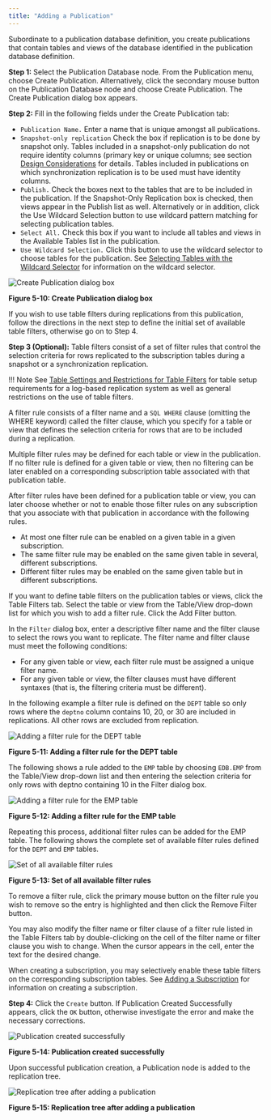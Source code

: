 ```yaml
---
title: "Adding a Publication"
---
```


<div id="adding_publication" class="registered_link"></div>

Subordinate to a publication database definition, you create publications that contain tables and views of the database identified in the publication database definition.

**Step 1:** Select the Publication Database node. From the Publication menu, choose Create Publication. Alternatively, click the secondary mouse button on the Publication Database node and choose Create Publication. The Create Publication dialog box appears.

**Step 2:** Fill in the following fields under the Create Publication tab:

-   `Publication Name.` Enter a name that is unique amongst all publications.
-   `Snapshot-only replication` Check the box if replication is to be done by snapshot only. Tables included in a snapshot-only publication do not require identity columns (primary key or unique columns; see section [Design Considerations](../../02_overview/04_design_replication_system/02_design_considerations/#design_considerations) for details. Tables included in publications on which synchronization replication is to be used must have identity columns.
-   `Publish.` Check the boxes next to the tables that are to be included in the publication. If the Snapshot-Only Replication box is checked, then views appear in the Publish list as well. Alternatively or in addition, click the Use Wildcard Selection button to use wildcard pattern matching for selecting publication tables.
-   `Select All.` Check this box if you want to include all tables and views in the Available Tables list in the publication.
-   `Use Wildcard Selection.` Click this button to use the wildcard selector to choose tables for the publication. See [Selecting Tables with the Wildcard Selector](../../07_common_operations/01_select_tables_wildcard_selector/#select_tables_wildcard_selector) for information on the wildcard selector.

![Create Publication dialog box](../../images/image73.png)

**Figure 5-10: Create Publication dialog box**

If you wish to use table filters during replications from this publication, follow the directions in the next step to define the initial set of available table filters, otherwise go on to Step 4.

**Step 3 (Optional):** Table filters consist of a set of filter rules that control the selection criteria for rows replicated to the subscription tables during a snapshot or a synchronization replication.

!!! Note
    See [Table Settings and Restrictions for Table Filters](../../07_common_operations/01_select_tables_wildcard_selector/#wildcard_selector_patterns) for table setup requirements for a log-based replication system as well as general restrictions on the use of table filters.

A filter rule consists of a filter name and a `SQL WHERE` clause (omitting the WHERE keyword) called the filter clause, which you specify for a table or view that defines the selection criteria for rows that are to be included during a replication.

Multiple filter rules may be defined for each table or view in the publication. If no filter rule is defined for a given table or view, then no filtering can be later enabled on a corresponding subscription table associated with that publication table.

After filter rules have been defined for a publication table or view, you can later choose whether or not to enable those filter rules on any subscription that you associate with that publication in accordance with the following rules.

-   At most one filter rule can be enabled on a given table in a given subscription.
-   The same filter rule may be enabled on the same given table in several, different subscriptions.
-   Different filter rules may be enabled on the same given table but in different subscriptions.

If you want to define table filters on the publication tables or views, click the Table Filters tab. Select the table or view from the Table/View drop-down list for which you wish to add a filter rule. Click the Add Filter button.

In the `Filter` dialog box, enter a descriptive filter name and the filter clause to select the rows you want to replicate. The filter name and filter clause must meet the following conditions:

-   For any given table or view, each filter rule must be assigned a unique filter name.
-   For any given table or view, the filter clauses must have different syntaxes (that is, the filtering criteria must be different).

In the following example a filter rule is defined on the `DEPT` table so only rows where the `deptno` column contains 10, 20, or 30 are included in replications. All other rows are excluded from replication.

![Adding a filter rule for the DEPT table](../../images/image74.png)

**Figure 5-11: Adding a filter rule for the DEPT table**

The following shows a rule added to the `EMP` table by choosing `EDB.EMP` from the Table/View drop-down list and then entering the selection criteria for only rows with deptno containing 10 in the Filter dialog box.

![Adding a filter rule for the EMP table](../../images/image75.png)

**Figure 5-12: Adding a filter rule for the EMP table**

Repeating this process, additional filter rules can be added for the EMP table. The following shows the complete set of available filter rules defined for the `DEPT` and `EMP` tables.

![Set of all available filter rules](../../images/image76.png)

**Figure 5-13: Set of all available filter rules**

To remove a filter rule, click the primary mouse button on the filter rule you wish to remove so the entry is highlighted and then click the Remove Filter button.

You may also modify the filter name or filter clause of a filter rule listed in the Table Filters tab by double-clicking on the cell of the filter name or filter clause you wish to change. When the cursor appears in the cell, enter the text for the desired change.

When creating a subscription, you may selectively enable these table filters on the corresponding subscription tables. See [Adding a Subscription](../03_creating_subscription/03_adding_subscription/#adding_subscription) for information on creating a subscription.

**Step 4:** Click the `Create` button. If Publication Created Successfully appears, click the `OK` button, otherwise investigate the error and make the necessary corrections.

![Publication created successfully](../../images/image77.png)

**Figure 5-14: Publication created successfully**

Upon successful publication creation, a Publication node is added to the replication tree.

![Replication tree after adding a publication](../../images/image78.png)

**Figure 5-15: Replication tree after adding a publication**
